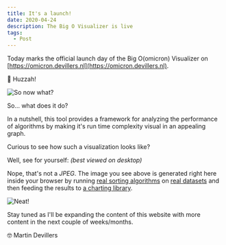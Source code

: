 ```yaml
---
title: It's a launch!
date: 2020-04-24
description: The Big O Visualizer is live
tags:
  - Post
---
```


Today marks the official launch day of the Big O(omicron) Visualizer on [https://omicron.devillers.nl](https://omicron.devillers.nl).

🥂 Huzzah!

![So now what?](./giphy-so-now-what.gif)

So... what does it do?

In a nutshell, this tool provides a framework for analyzing the performance of algorithms by making it's run time complexity visual in an appealing graph.

Curious to see how such a visualization looks like?

Well, see for yourself: *(best viewed on desktop)*

<ComplexityChart title="Time complexity of sorting algorithms on various lists of numbers">
    <ComplexitySeries/>
    <AnalysisSeries algorithms={Algorithms.all} dataSets={[DataSets.random, DataSets.sorted, DataSets.reversed]} scatter={true}/>
</ComplexityChart>

Nope, that's not a *JPEG*. The image you see above is generated right here inside your browser by running [real sorting algorithms](https://github.com/MartinDevillers/omicron/tree/master/src/algorithms) on [real datasets](https://github.com/MartinDevillers/omicron/blob/master/src/data-sets.ts) and then feeding the results to [a charting library](https://www.highcharts.com/).

![Neat!](giphy-neat.gif)

Stay tuned as I'll be expanding the content of this website with more content in the next couple of weeks/months.

🤓 Martin Devillers